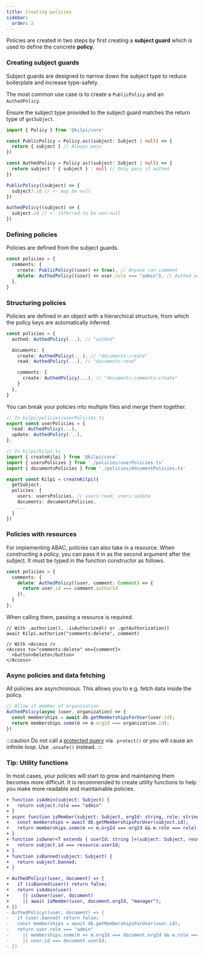 ```yaml
---
title: Creating policies
sidebar:
  order: 2
---
```


Policies are created in two steps by first creating a **subject guard** which is used to define the concrete **policy**.

### Creating subject guards

Subject guards are designed to narrow down the subject type to reduce boilerplate and increase type-safety.

The most common use case is to create a `PublicPolicy` and an `AuthedPolicy`.

Ensure the subject type provided to the subject guard matches the return type of `getSubject`.

```ts
import { Policy } from '@kilpi/core'

const PublicPolicy = Policy.as((subject: Subject | null) => {
  return { subject } // Always pass
})

const AuthedPolicy = Policy.as((subject: Subject | null) => {
  return subject ? { subject } : null // Only pass if authed
})

PublicPolicy((subject) => {
  subject?.id // <- may be null
})

AuthedPolicy((subject) => {
  subject.id // <- inferred to be non-null
})
```

### Defining policies

Policies are defined from the subject guards.

```ts
const policies = {
  comments: {
    create: PublicPolicy((user) => true), // Anyone can comment
    delete: AuthedPolicy((user) => user.role === "admin"), // Authed admins only
  },
}
```

### Structuring policies

Policies are defined in an object with a hierarchical structure, from which the policy keys are automatically inferred.

```ts
const policies = {
  authed: AuthedPolicy(...), // "authed"

  documents: {
    create: AuthedPolicy(...), // "documents:create"
    read: AuthedPolicy(...), // "documents:read"

    comments: {
      create: AuthedPolicy(...), // "documents:comments:create"
    }
  },
}
```

You can break your policies into multiple files and merge them together.

```ts
// In kilpi/policies/userPolicies.ts
export const userPolicies = {
  read: AuthedPolicy(...),
  update: AuthedPolicy(...),
};

// In kilpi/kilpi.ts
import { createKilpi } from '@kilpi/core'
import { usersPolicies } from './policies/userPolicies.ts'
import { documentsPolicies } from './policies/documentPolicies.ts'

export const Kilpi = createKilpi({
  getSubject,
  policies: {
    users: usersPolicies, // users:read, users:update
    documents: documentsPolicies,
    ...
  }
})
```

### Policies with resources

For implementing ABAC, policies can also take in a resource. When constructing a policy, you can pass it in as the second argument after the subject. It must be typed in the function constructor as follows.

```ts
const policies = {
  comments: {
    delete: AuthedPolicy((user, comment: Comment) => {
      return user.id === comment.authorId
    }),
  }
};
```

When calling them, passing a resource is required.

```tsx
// With .authorize(), .isAuthorized() or .getAuthorization()
await Kilpi.authorize("comments:delete", comment)

// With <Access />
<Access to="comments:delete" on={comment}>
  <button>Delete</button>
</Access>
```

### Async policies and data fetching

All policies are asynchronous. This allows you to e.g. fetch data inside the policy.

```ts
// Allow if member of organization
AuthedPolicy(async (user, organization) => {
  const memberships = await db.getMembershipsForUser(user.id);
  return memberships.some(m => m.orgId === organization.id);
}) 
```

:::caution
Do not call a [protected query](/concepts/protected-query) via `.protect()` or you will cause an infinite loop. Use `.unsafe()` instead.
:::

### Tip: Utility functions

In most cases, your policies will start to grow and maintaining them becomes more difficult. It is recommended to create utility functions to help you make more readable and maintainable policies.

```diff lang="ts"
+ function isAdmin(subject: Subject) {
+   return subject.role === "admin"
+ }
+ async function isMember(subject: Subject, orgId: string, role: string) {
+   const memberships = await db.getMembershipsForUser(subject.id);
+   return memberships.some(m => m.orgId === orgId && m.role === role);
+ }
+ function isOwner<T extends { userId: string }>(subject: Subject, resource: T) {
+   return subject.id === resource.userId;
+ }
+ function isBanned(subject: Subject) {
+   return subject.banned;
+ }

+ AuthedPolicy((user, document) => {
+   if (isBanned(user)) return false;
+   return isAdmin(user)
+     || isOwner(user, document)
+     || await isMember(user, document.orgId, "manager");
+ })
- AuthedPolicy((user, document) => {
-   if (user.banned) return false;
-   const memberships = await db.getMembershipsForUser(user.id);
-   return user.role === "admin"
-     || memberships.some(m => m.orgId === document.orgId && m.role === "manager")
-     || user.id === document.userId;
- })
```


